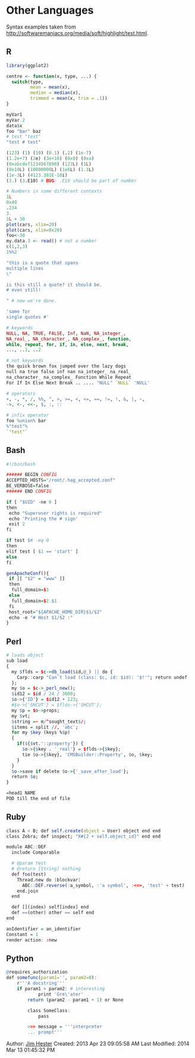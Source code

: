 # Other Languages #
Syntax examples taken from [http://softwaremaniacs.org/media/soft/highlight/test.html]().

## R ##
```r
library(ggplot2)

centre <- function(x, type, ...) {
  switch(type,
         mean = mean(x),
         median = median(x),
         trimmed = mean(x, trim = .1))
}

myVar1
myVar.2
data$x
foo "bar" baz
# test "test"
"test # test"

(123) (1) (10) (0.1) (.2) (1e-7)
(1.2e+7) (2e) (3e+10) (0x0) (0xa)
(0xabcdef1234567890) (123L) (1L)
(0x10L) (10000000L) (1e6L) (1.1L)
(1e-3L) (4123.381E-10i)
(3.) (3.E10) # BUG: .E10 should be part of number

# Numbers in some different contexts
1L
0x40
.234
3.
1L + 30
plot(cars, xlim=20)
plot(cars, xlim=0x20)
foo<-30
my.data.3 <- read() # not a number
c(1,2,3)
1%%2

"this is a quote that spans
multiple lines
\"

is this still a quote? it should be.
# even still!

" # now we're done.

'same for
single quotes #'

# keywords
NULL, NA, TRUE, FALSE, Inf, NaN, NA_integer_,
NA_real_, NA_character_, NA_complex_, function,
while, repeat, for, if, in, else, next, break,
..., ..1, ..2

# not keywords
the quick brown fox jumped over the lazy dogs
null na true false inf nan na_integer_ na_real_
na_character_ na_complex_ Function While Repeat
For If In Else Next Break .. .... "NULL" `NULL` 'NULL'

# operators
+, -, *, /, %%, ^, >, >=, <, <=, ==, !=, !, &, |, ~,
->, <-, <<-, $, :, ::

# infix operator
foo %union% bar
%"test"%
`"test"`
```
## Bash
```r
#!/bin/bash

###### BEGIN CONFIG
ACCEPTED_HOSTS="/root/.hag_accepted.conf"
BE_VERBOSE=false
###### END CONFIG

if [ "$UID" -ne 0 ]
then
 echo "Superuser rights is required"
 echo 'Printing the # sign'
 exit 2
fi

if test $# -eq 0
then
elif test [ $1 == 'start' ]
else
fi

genApacheConf(){
 if [[ "$2" = "www" ]]
 then
  full_domain=$1
 else
  full_domain=$2.$1
 fi
 host_root="${APACHE_HOME_DIR}$1/$2"
 echo -e "# Host $1/$2 :"
}
```
## Perl
```r
# loads object
sub load
{
  my $flds = $c->db_load($id,@_) || do {
    Carp::carp "Can`t load (class: $c, id: $id): '$!'"; return undef
  };
  my $o = $c->_perl_new();
  $id12 = $id / 24 / 3600;
  $o->{'ID'} = $id12 + 123;
  #$o->{'SHCUT'} = $flds->{'SHCUT'};
  my $p = $o->props;
  my $vt;
  $string =~ m/^sought_text$/;
  $items = split //, 'abc';
  for my $key (keys %$p)
  {
    if(${$vt.'::property'}) {
      $o->{$key . '_real'} = $flds->{$key};
      tie $o->{$key}, 'CMSBuilder::Property', $o, $key;
    }
  }
  $o->save if delete $o->{'_save_after_load'};
  return $o;
}

=head1 NAME
POD till the end of file
```
## Ruby
```r
class A < B; def self.create(object = User) object end end
class Zebra; def inspect; "X#{2 + self.object_id}" end end

module ABC::DEF
  include Comparable

  # @param test
  # @return [String] nothing
  def foo(test)
    Thread.new do |blockvar|
      ABC::DEF.reverse(:a_symbol, :'a symbol', :<=>, 'test' + test)
    end.join
  end

  def [](index) self[index] end
  def ==(other) other == self end
end

anIdentifier = an_identifier
Constant = 1
render action: :new
```
## Python
```r
@requires_authorization
def somefunc(param1='', param2=0):
    r'''A docstring'''
    if param1 > param2: # interesting
            print 'Gre\'ater'
        return (param2 - param1 + 1) or None

        class SomeClass:
            pass

        >>> message = '''interpreter
        ... prompt'''
```
Author: [Jim Hester](http://jimhester.com)
Created: 2013 Apr 23 09:05:58 AM
Last Modified: 2014 Mar 13 01:45:32 PM
